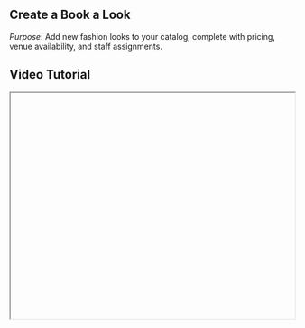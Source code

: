 


<div className="mdx-content">

## Create a Book a Look

 

*Purpose*: Add new fashion looks to your catalog, complete with pricing, venue availability, and staff assignments.

## Video Tutorial



<iframe
  width="100%"
  height="400"
  title="Create a Book a Look tutorial"
  allowFullScreen
  className="rounded-lg"
/>

---

## Steps:



❶ **From the main menu, click on "Catalog" on the left**  

❷ **Switch to the "Book a Look" tab in the catalog navigation bar**  

❸ **Click the "Add Book a Look" button on the top-right**  

❹ **A form panel will open to collect necessary information**:  
- Upload the **photo**, enter the **Look Name**, **Description**, **Gender Restriction**, **Duration**, and **Category**.

❺ **Click Next to proceed to the Pricing Section**, where you can set **Walk-in**, **Off-Peak**, and **Online** prices.  
- You can toggle between booking methods: **Online**, **Walk-In**, or **Both**.

❻ **In the following steps, select the venues where the look is offered and assign the staff members responsible**

❼ **Click Save to create the new Look**

❽ **A success message will confirm the Look was created**

---

**Tip**: Ensure all required fields are filled out before saving for a smooth creation experience.

<div className="space-y-4 mt-6">

<div className="my-10 border-t border-gray-200" />

## More questions about this


</div>
<div className="space-y-4 mt-6">
  <details className="bg-white rounded-md p-4 border border-gray-300">
  <summary
    className="font-medium text-base text-gray-900"
    style={{
      backgroundColor: 'transparent',
      outline: 'none',
      cursor: 'pointer',
      userSelect: 'none',
      listStyle: 'none',
    }}
  >Can I edit a Look after creating it?</summary>
   <p className="mt-2 text-sm text-gray-700">
      Yes, you can edit any Look by returning to the Book a Look tab and selecting it from the list.
    </p>
  </details>

  <details className="bg-white rounded-md p-4 border border-gray-300">
  <summary
    className="font-medium text-base text-gray-900"
    style={{
      backgroundColor: 'transparent',
      outline: 'none',
      cursor: 'pointer',
      userSelect: 'none',
      listStyle: 'none',
    }}
  >Can I copy a Look for quick reuse?</summary>
    <p className="mt-2 text-sm text-gray-700">
      Yes, use the duplicate option to copy an existing Look and make small changes as needed.
    </p>
  </details>
</div>
</div>

---

<div className="space-y-4 mt-6">

<div className="my-10 border-t border-gray-200" />

<div className="mdx-content mt-10">

Was this article helpful?

<div style={{ display: 'flex', gap: '1rem' }}>
  <button style={{ padding: '0.5rem', borderRadius: '9999px', backgroundColor: '#f0f0f0' }}>
    👍
  </button>
  <button style={{ padding: '0.5rem', borderRadius: '9999px', backgroundColor: '#f0f0f0' }}>
    👎
  </button>
</div>
</div>

---
</div>
